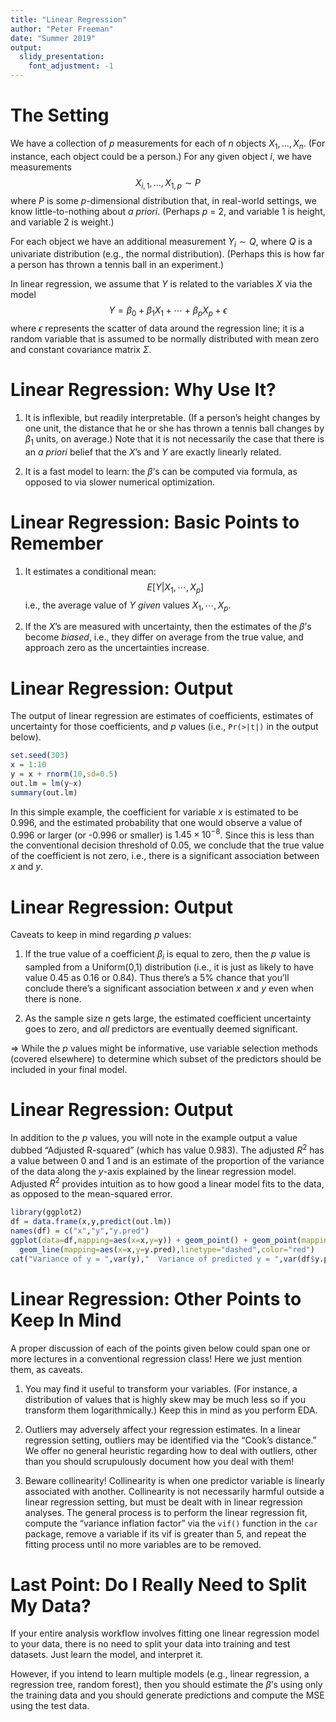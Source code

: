 ```yaml
---
title: "Linear Regression"
author: "Peter Freeman"
date: "Summer 2019"
output: 
  slidy_presentation:
    font_adjustment: -1
---
```


The Setting
===

We have a collection of $p$ measurements for each of $n$ objects $X_1,\ldots,X_n$. (For instance, each object could be a person.) For any given object $i$, we have measurements
$$
X_{i,1},...,X_{1,p} \sim P
$$
where $P$ is some $p$-dimensional distribution that, in real-world settings, we know little-to-nothing about *a priori*. (Perhaps $p$ = 2, and variable 1 is height, and variable 2 is weight.)

For each object we have an additional measurement $Y_i \sim Q$, where $Q$ is a univariate distribution (e.g., the normal distribution). (Perhaps this is how far a person has thrown a tennis ball in an experiment.)

In linear regression, we assume that $Y$ is related to the variables $X$ via the model
$$
Y = \beta_0 + \beta_1 X_1 + \cdots + \beta_p X_p + \epsilon
$$
where $\epsilon$ represents the scatter of data around the regression line; it is a random variable that is assumed to be normally distributed with mean zero and constant covariance matrix $\Sigma$.

Linear Regression: Why Use It?
===

1. It is inflexible, but readily interpretable. (If a person's height changes by one unit, the distance that he or she has thrown a tennis ball changes by $\beta_1$ units, on average.) Note that it is not necessarily the case that there is an *a priori* belief that the $X$'s and $Y$ are exactly linearly related.

2. It is a fast model to learn: the $\beta$'s can be computed via formula, as opposed to via slower numerical optimization.

Linear Regression: Basic Points to Remember
===

1. It estimates a conditional mean:
$$
E[Y \vert X_1,\cdots,X_p]
$$
i.e., the average value of $Y$ *given* values $X_1,\cdots,X_p$.

2. If the $X$'s are measured with uncertainty, then the estimates of the $\beta$'s become *biased*, i.e., they differ on average from the true value, and approach zero as the uncertainties increase.

Linear Regression: Output
===

The output of linear regression are estimates of coefficients, estimates of uncertainty for those coefficients, and $p$ values (i.e., `Pr(>|t|)` in the output below).
```r
set.seed(303)
x = 1:10
y = x + rnorm(10,sd=0.5)
out.lm = lm(y~x)
summary(out.lm)
```
In this simple example, the coefficient for variable $x$ is estimated to be 0.996, and the estimated probability that one would observe a value of 0.996 or larger (or -0.996 or smaller) is $1.45 \times 10^{-8}$. Since this is less than the conventional decision threshold of 0.05, we conclude that the true value of the coefficient is not zero, i.e., there is a significant association between $x$ and $y$.

Linear Regression: Output
===

Caveats to keep in mind regarding $p$ values:

1. If the true value of a coefficient $\beta_i$ is equal to zero, then the $p$ value is sampled from a Uniform(0,1) distribution (i.e., it is just as likely to have value 0.45 as 0.16 or 0.84). Thus there's a 5% chance that you'll conclude there's a significant association between $x$ and $y$ even when there is none.

2. As the sample size $n$ gets large, the estimated coefficient uncertainty goes to zero, and *all* predictors are eventually deemed significant.

$\Rightarrow$ While the $p$ values might be informative, use variable selection methods (covered elsewhere) to determine which subset of the predictors should be included in your final model.

Linear Regression: Output
===

In addition to the $p$ values, you will note in the example output a value dubbed "Adjusted R-squared" (which has value 0.983). The adjusted $R^2$ has a value between 0 and 1 and is an estimate of the proportion of the variance of the data along the $y$-axis explained by the linear regression model. Adjusted $R^2$ provides intuition as to how good a linear model fits to the data, as opposed to the mean-squared error.
```r
library(ggplot2)
df = data.frame(x,y,predict(out.lm))
names(df) = c("x","y","y.pred")
ggplot(data=df,mapping=aes(x=x,y=y)) + geom_point() + geom_point(mapping=aes(x=x,y=y.pred),color="red") +
  geom_line(mapping=aes(x=x,y=y.pred),linetype="dashed",color="red")
cat("Variance of y = ",var(y),"  Variance of predicted y = ",var(df$y.pred),"  Raw R^2 = ",var(df$y.pred)/var(y),"\n")
```

Linear Regression: Other Points to Keep In Mind
===

A proper discussion of each of the points given below could span one or more lectures in a conventional regression class! Here we just mention them, as caveats.

1. You may find it useful to transform your variables. (For instance, a distribution of values that is highly skew may be much less so if you transform them logarithmically.) Keep this in mind as you perform EDA.

2. Outliers may adversely affect your regression estimates. In a linear regression setting, outliers may be identified via the "Cook's distance." We offer no general heuristic regarding how to deal with outliers, other than you should scrupulously document how you deal with them!

3. Beware collinearity! Collinearity is when one predictor variable is linearly associated with another. Collinearity is not necessarily harmful outside a linear regression setting, but must be dealt with in linear regression analyses. The general process is to perform the linear regression fit, compute the "variance inflation factor" via the `vif()` function in the `car` package, remove a variable if its vif is greater than 5, and repeat the fitting process until no more variables are to be removed.

Last Point: Do I Really Need to Split My Data?
===

If your entire analysis workflow involves fitting one linear regression model to your data, there is no need to split your data into training and test datasets. Just learn the model, and interpret it.

However, if you intend to learn multiple models (e.g., linear regression, a regression tree, random forest), then you should estimate the $\beta$'s using only the training data and you should generate predictions and compute the MSE using the test data.

